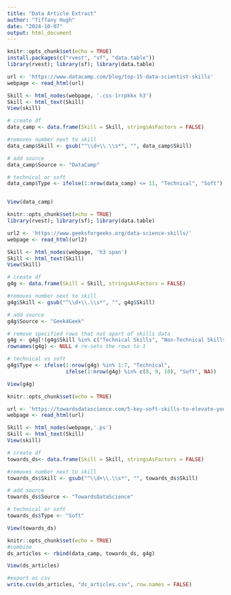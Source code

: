---
title: "Data Article Extract"
author: "Tiffany Hugh"
date: "2024-10-07"
output: html_document
---

```{r setup, include=TRUE}
knitr::opts_chunk$set(echo = TRUE)
install.packages(c("rvest", "sf", "data.table"))
library(rvest); library(sf); library(data.table)

url <- 'https://www.datacamp.com/blog/top-15-data-scientist-skills'
webpage <- read_html(url)

Skill <- html_nodes(webpage, '.css-1rrpkkx h3')
Skill <- html_text(Skill)
View(skill)

# create df 
data_camp <- data.frame(Skill = Skill, stringsAsFactors = FALSE)

#removes number next to skill
data_camp$Skill <- gsub("^\\d+\\.\\s*", "", data_camp$Skill)

# add source 
data_camp$Source <- "DataCamp"

# technical or soft
data_camp$Type <- ifelse(1:nrow(data_camp) <= 11, "Technical", "Soft")


View(data_camp)

```



```{r setup1, include=TRUE}
knitr::opts_chunk$set(echo = TRUE)
library(rvest); library(sf); library(data.table)

url2 <- 'https://www.geeksforgeeks.org/data-science-skills/'
webpage <- read_html(url2)

Skill <- html_nodes(webpage, 'h3 span')
Skill <- html_text(Skill)
View(Skill)

# create df 
g4g <- data.frame(Skill = Skill, stringsAsFactors = FALSE)

#removes number next to skill
g4g$Skill <- gsub("^\\d+\\.\\s*", "", g4g$Skill)

# add source 
g4g$Source <- "Geek4Geek"

# remove specified rows that not apart of skills data
g4g <- g4g[!(g4g$Skill %in% c("Technical Skills", "Non-Technical Skills", "Login")), ]
rownames(g4g) <- NULL # re-sets the rows to 1 

# technical vs soft 
g4g$Type <- ifelse(1:nrow(g4g) %in% 1:7, "Technical", 
                   ifelse(1:nrow(g4g) %in% c(8, 9, 10), "Soft", NA))

View(g4g)

```

```{r setup3, include=TRUE}
knitr::opts_chunk$set(echo = TRUE)

url <- 'https://towardsdatascience.com/5-key-soft-skills-to-elevate-your-data-science-game-1a4451f6884b'
webpage <- read_html(url)

Skill <- html_nodes(webpage,'.ps')
Skill <- html_text(Skill)
View(skill)

# create df 
towards_ds<- data.frame(Skill = Skill, stringsAsFactors = FALSE)

#removes number next to skill
towards_ds$Skill <- gsub("^\\d+\\.\\s*", "", towards_ds$Skill)

# add source 
towards_ds$Source <- "TowardsDataScience"

# technical or soft
towards_ds$Type <- "Soft"

View(towards_ds)

```

```{r setup3, include=TRUE}
knitr::opts_chunk$set(echo = TRUE)
#combine 
ds_articles <- rbind(data_camp, towards_ds, g4g)

View(ds_articles)

#export as csv
write.csv(ds_articles, "ds_articles.csv", row.names = FALSE)
```